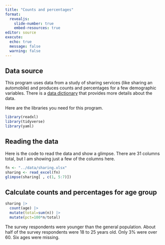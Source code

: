 ```yaml
---
title: "Counts and percentages"
format: 
  revealjs:
    slide-number: true
    embed-resources: true
editor: source
execute:
  echo: true
  message: false
  warning: false
---
```


## Data source

This program uses data from a study of sharing services (like sharing an automobile) and produces counts and percentages for a few demographic variables. There is a [data dictionary][dd] that provides more details about the data. 

[dd]: https://github.com/pmean/datasets/blob/master/sharing.yaml

Here are the libraries you need for this program.

```r
library(readxl)
library(tidyverse)
library(yaml)
```

## Reading the data

Here is the code to read the data and show a glimpse. There are 31 columns total, but I am showing just a few of the columns here.

```r
fn <- "../data/sharing.xlsx"
sharing <- read_excel(fn)
glimpse(sharing[ , c(1, 5:7)])
```

## Calculate counts and percentages for age group

```r
sharing |>
  count(age) |>
  mutate(total=sum(n)) |>
  mutate(pct=100*n/total)
```

The survey respondents were younger than the general population. About half of the survey respondents were 18 to 25 years old. Only 3% were over 60. Six ages were missing.
